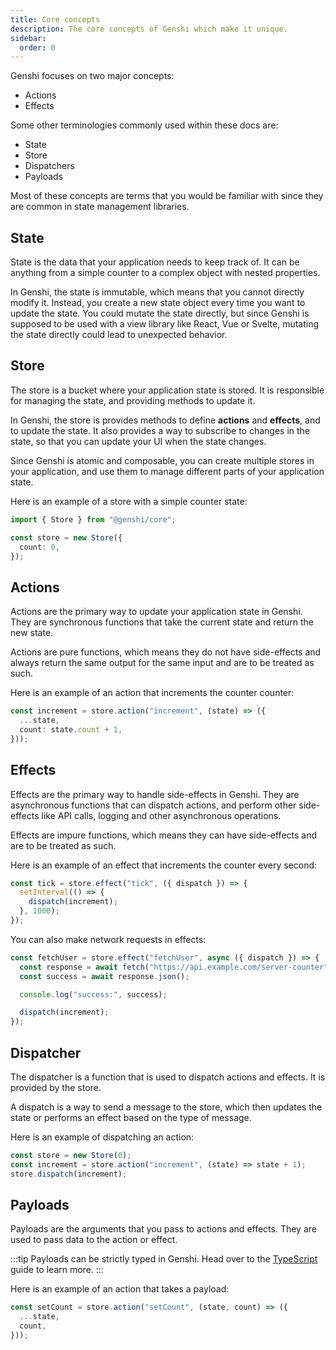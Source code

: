 ```yaml
---
title: Core concepts
description: The core concepts of Genshi which make it unique.
sidebar:
  order: 0
---
```


Genshi focuses on two major concepts:

- Actions
- Effects

Some other terminologies commonly used within these docs are:

- State
- Store
- Dispatchers
- Payloads

Most of these concepts are terms that you would be familiar with since they are common in state management libraries.

## State

State is the data that your application needs to keep track of. It can be anything from a simple counter to a complex object with nested properties.

In Genshi, the state is immutable, which means that you cannot directly modify it. Instead, you create a new state object every time you want to update the state. You could mutate the state directly, but since Genshi is supposed to be used with a view library like React, Vue or Svelte, mutating the state directly could lead to unexpected behavior.

## Store

The store is a bucket where your application state is stored. It is responsible for managing the state, and providing methods to update it.

In Genshi, the store is provides methods to define **actions** and **effects**, and to update the state. It also provides a way to subscribe to changes in the state, so that you can update your UI when the state changes.

Since Genshi is atomic and composable, you can create multiple stores in your application, and use them to manage different parts of your application state.

Here is an example of a store with a simple counter state:

```ts
import { Store } from "@genshi/core";

const store = new Store({
  count: 0,
});
```

## Actions

Actions are the primary way to update your application state in Genshi. They are synchronous functions that take the current state and return the new state.

Actions are pure functions, which means they do not have side-effects and always return the same output for the same input and are to be treated as such.

Here is an example of an action that increments the counter counter:

```ts
const increment = store.action("increment", (state) => ({
  ...state,
  count: state.count + 1,
}));
```

## Effects

Effects are the primary way to handle side-effects in Genshi. They are asynchronous functions that can dispatch actions, and perform other side-effects like API calls, logging and other asynchronous operations.

Effects are impure functions, which means they can have side-effects and are to be treated as such.

Here is an example of an effect that increments the counter every second:

```ts
const tick = store.effect("tick", ({ dispatch }) => {
  setInterval(() => {
    dispatch(increment);
  }, 1000);
});
```

You can also make network requests in effects:

```ts
const fetchUser = store.effect("fetchUser", async ({ dispatch }) => {
  const response = await fetch("https://api.example.com/server-counter");
  const success = await response.json();

  console.log("success:", success);

  dispatch(increment);
});
```

## Dispatcher

The dispatcher is a function that is used to dispatch actions and effects. It is provided by the store.

A dispatch is a way to send a message to the store, which then updates the state or performs an effect based on the type of message.

Here is an example of dispatching an action:

```ts
const store = new Store(0);
const increment = store.action("increment", (state) => state + 1);
store.dispatch(increment);
```

## Payloads

Payloads are the arguments that you pass to actions and effects. They are used to pass data to the action or effect.

:::tip
Payloads can be strictly typed in Genshi. Head over to the [TypeScript](/guides/typescript) guide to learn more.
:::

Here is an example of an action that takes a payload:

```ts
const setCount = store.action("setCount", (state, count) => ({
  ...state,
  count,
}));
```
